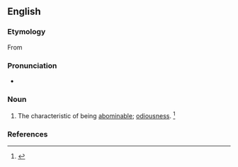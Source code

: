 ==English==

===Etymology===
From {{suffix|abominable|ness|lang=en}}

===Pronunciation===
* {{a|US}} {{IPA|/əˈbɑm.ə.nə.bl̩.nəs/|/əˈbɑm.nə.bl̩.nəs/|lang=en}}

===Noun===
{{en-noun|-}}

# The characteristic of being [[abominable]]; [[odiousness]]. {{defdate|First attested in the early 16<sup>th</sup> century.}}<ref name=SOED>{{R:SOED5|page=6}}</ref>

===References===
<references/>